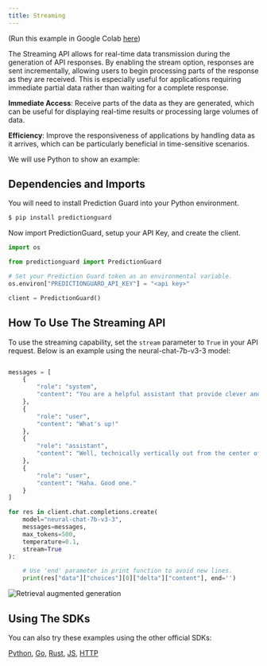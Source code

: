 ```yaml
---
title: Streaming
---
```


(Run this example in Google Colab
[here](https://colab.research.google.com/drive/1JO2AeeOfwy0vMNRPjr1bHgO1bjzs2zrW?usp=sharing))

The Streaming API allows for real-time data transmission during the generation of
API responses. By enabling the stream option, responses are sent incrementally,
allowing users to begin processing parts of the response as they are received.
This is especially useful for applications requiring immediate partial data
rather than waiting for a complete response.

**Immediate Access**: Receive parts of the data as they are generated, which can
be useful for displaying real-time results or processing large volumes of data.

**Efficiency**: Improve the responsiveness of applications by handling data as
it arrives, which can be particularly beneficial in time-sensitive scenarios.

We will use Python to show an example:

## Dependencies and Imports

You will need to install Prediction Guard into your Python environment.

```bash copy
$ pip install predictionguard
```

Now import PredictionGuard, setup your API Key, and create the client.

```python copy
import os

from predictionguard import PredictionGuard

# Set your Prediction Guard token as an environmental variable.
os.environ["PREDICTIONGUARD_API_KEY"] = "<api key>"

client = PredictionGuard()
```

## How To Use The Streaming API

To use the streaming capability, set the `stream` parameter to `True` in your
API request. Below is an example using the neural-chat-7b-v3-3 model:

```python filename="main.py"

messages = [
    {
        "role": "system",
        "content": "You are a helpful assistant that provide clever and sometimes funny responses."
    },
    {
        "role": "user",
        "content": "What's up!"
    },
    {
        "role": "assistant",
        "content": "Well, technically vertically out from the center of the earth."
    },
    {
        "role": "user",
        "content": "Haha. Good one."
    }
]

for res in client.chat.completions.create(
    model="neural-chat-7b-v3-3",
    messages=messages,
    max_tokens=500,
    temperature=0.1,
    stream=True
):

    # Use 'end' parameter in print function to avoid new lines.
    print(res["data"]["choices"][0]["delta"]["content"], end='')
```

![Retrieval augmented generation](streaming.gif)

## Using The SDKs

You can also try these examples using the other official SDKs:

[Python](/sdk-docs/software-development-kits/sd-ks),
[Go](/sdk-docs/software-development-kits/sd-ks),
[Rust](/sdk-docs/software-development-kits/sd-ks),
[JS](/sdk-docs/software-development-kits/sd-ks),
[HTTP](/api-reference)
